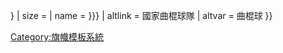 {{country data {{{1}}}
| flagbig/core
| variant = {{{variant|{{{2|}}}}}}
| size = {{{size|}}}
| name = {{{name alias-field hockey|{{{name|}}}}}}
| altlink = 國家曲棍球隊
| altvar = 曲棍球
}}<noinclude>{{documentation}}</noinclude><noinclude>
[[Category:旗幟模板系統]]
</noinclude>